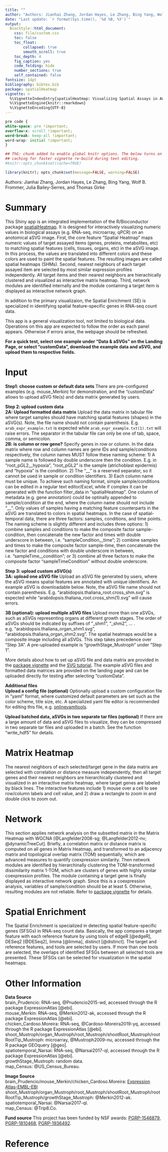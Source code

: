 ```yaml
---
title: ""
author: "Authors: Jianhai Zhang, Jordan Hayes, Le Zhang, Bing Yang, Wolf B. Frommer, Julia Bailey-Serres, and Thomas Girke"
date: "Last update: `r format(Sys.time(), '%d %B, %Y')`"
output:
  BiocStyle::html_document:
    css: file/custom.css
    toc: false
    toc_float:
        collapsed: true
        smooth_scroll: true
    toc_depth: 4
    fig_caption: yes
    code_folding: hide
    number_sections: true
    self_contained: false
fontsize: 14pt
bibliography: bibtex.bib
package: spatialHeatmap
vignette: >
  %\VignetteIndexEntry{spatialHeatmap: Visualizing Spatial Assays in Anatomical Images and Network Graphs}
  %\VignetteEngine{knitr::rmarkdown}
  %\VignetteEncoding{UTF-8}
---
```


```css
pre code {
white-space: pre !important;
overflow-x: scroll !important;
word-break: keep-all !important;
word-wrap: initial !important;
}
```

```r
## ThG: chunk added to enable global knitr options. The below turns on
## caching for faster vignette re-build during text editing.
#knitr::opts_chunk$set(cache=TRUE)
```
<!-- 

<style type="text/css">
 .main-container { max-width: 1800px; margin-left: 5px; margin-right: auto; }
</style>

<style>body { text-align: justify }</style>  


```r
BiocStyle::markdown(css.files=c('file/custom.css'))
```

-->

```r
library(knitr); opts_chunk$set(message=FALSE, warning=FALSE)
```

Authors: Jianhai Zhang, Jordan Hayes, Le Zhang, Bing Yang, Wolf B. Frommer, Julia Bailey-Serres, and Thomas Girke  

# Summary

This Shiny app is an integrated implementation of the R/Bioconductor package [spatialHeatmap](http://www.bioconductor.org/packages/release/bioc/vignettes/spatialHeatmap/inst/doc/spatialHeatmap.html){target="_blank"}. It is designed for interactively visualizing numeric values in biological assays (e.g. RNA-seq, microarray, qPCR) on an anotomical aSVG image. First, the core feature "Spatial Heatmap" maps numeric values of target assayed items (genes, proteins, metabolites, etc) to matching spatial features (cells, tissues, organs, etc) in the aSVG image. In this process, the values are translated into different colors and these colors are used to paint the spatial features. The resulting images are called spatial heatmaps (SHMs). Second, nearest neighbors of each target assayed item are selected by most similar expression profiles independently. All target items and their nearest neighbors are hierachically clustered and visualized as interactive matrix heatmap. Third, network modules are identified internally and the module containing a target item is displayed as interactive network graph.     

In addition to the primary visualizaion, the Spatial Enrichment (SE) is specialized in identifying spatial feature-specific genes in RNA-seq count data.  

This app is a general visualization tool, not limited to biological data. Operations on this app are expected to follow the order as each panel appears. Otherwise if errors arise, the webpage should be refreshed.

**For a quick test, select one example under "Data & aSVGs" on the Landing Page, or select "customData", download the example data and aSVG, and upload them to respective fields.**     

# Input

**Step1: choose custom or default data sets** There are pre-configured examples (e.g. mouse_Merkin) for demonstration, and the "customData" allows to upload aSVG file(s) and data matrix generated by users.  

**Step 2: upload custom data**   
**2A: Upload formatted data matrix** Upload the data matrix in tabular file where target samples should have matching spatial features (shapes) in the aSVG(s). Note, the file name should not contain parenthesis. E.g. `arab_expr_example.txt` is expected while `arab_expr_example.txt(1).txt` will raise errors. The separator in the tabular file can only be one of tab, space, comma, or semicolon.  
**2B: is column or row gene?** Specify genes in row or column.
In the data matrix where row and column names are gene IDs and sample/conditions respectively, the column names MUST follow these naming scheme: 1) A sample name is followed by double underscore then the condition. E.g. in "root_pGL2__hypoxia", "root_pGL2" is the sample (atrichoblast epidermis) and "hypoxia" is the condition. 2) The "\_\_" is a reserved separator, so it cannot be used in sample or condition identifiers. 3) Each column name must be unique. To achieve such naming format, simple sample/conditions can be edited in a regular text editor/Excel, while if complex it can be generated with the function filter_data in "spatialHeatmap". One column of metadata (e.g. gene annotation) could be optinally appended to sample/condition at the end, where the column name should not include "\_\_". Only values of samples having a matching feature counterparts in the aSVG are translated to colors in spatial heatmaps.
In the case of spatial-temporal data, there are three factors: samples, conditions, and time points. The naming scheme is slightly different and includes three options: 1) combine samples and conditions to make the composite factor sample-condition, then concatenate the new factor and times with double underscore in between, i.e. "sampleCondition__time"; 2) combine samples and times to make the composite factor sample-time, then concatenate the new factor and conditions with double underscore in between, i.e. "sampleTime__condition"; or 3) combine all three factors to make the composite factor "sampleTimeCondition" without double underscore.  

**Step 3: upload custom aSVG(s)**  
**3A: upload one aSVG file** Upload an aSVG file generated by users, where the aSVG means spatial features are annotated with unique identifiers. An example aSVG is downloadable below. Note, the aSVG file name should not contain parenthesis. E.g. "arabidopsis.thaliana_root.cross_shm.svg" is expected while "arabidopsis.thaliana_root.cross_shm(1).svg" will cause errors.  

**3B (optional): upload multiple aSVG files** Upload more than one aSVGs, such as aSVGs representing organs at different growth stages. The order of aSVGs should be indicated by suffixes of "_shm1", "_shm2", ... . e.g. "arabidopsis.thaliana_organ_shm1.svg", "arabidopsis.thaliana_organ_shm2.svg". The spatial heatmaps would be a composite image including all aSVGs. This step takes precedence over "Step 3A". A pre-uploaded example is "growthStage_Mustroph" under "Step 1".   


More details about how to set up aSVG file and data matrix are provided in the [package vignette](https://jianhaizhang.github.io/SVG_tutorial_file/spatialHeatmap.html){target="_blank"} and the [SVG tutorial](https://jianhaizhang.github.io/SVG_tutorial_file/){target="_blank"}. The example aSVG files and formatted data matrices are provided on the landing page and can be uploaded directly for testing after selecting "customData".  

**Additional files**  
**Upload a config file (optional)** Optionally upload a custom configuration file in "yaml" format, where customized default parameters are set such as the color scheme, title size, etc. A specialized yaml file editor is recommended for editing this file, e.g. [onlineyamltools](https://onlineyamltools.com/edit-yaml){target='_blank'}.  

**Upload batched data, aSVGs in two separate tar files (optional)** If there are a large amount of data and aSVG files to visualize, they can be compressed in two separate tar files and uploaded in a batch. See the function "write_hdf5" for details.   

# Matrix Heatmap  

The nearest neighbors of each selected/target gene in the data matrix are selected with correlation or distance measure independently, then all target genes and their nearest neighbors are hierarchically clustered and visualized in an interactive matrix heatmap, where target genes are labeled by black lines. The interactive features include 1) mouse over a cell to see row/column labels and cell value, and 2) draw a rectangle to zoom in and double click to zoom out.  

# Network  

This section applies network analysis on the subsetted matrix in the Matrix Heatmap with WGCNA [@Langfelder2008-sg; @Langfelder2012-nv; @dynamicTreeCut]. Briefly, a correlation matrix or distance matrix is computed on all genes in Matrix Heatmap, and transformed to an adjacency matrix and topological overlap matrix (TOM) sequentially, which are advanced measures to quantify coexpression similarity. Then network modules are identified by hierarchinally clustering the TOM-transformed dissimilarity matrix 1-TOM, which are clusters of genes with highly similar coexpression profiles. The module containing a target gene is finally displayed as interactive network graph. Since this is a coexpression analysis, variables of sample/condition should be at least 5. Otherwise, resulting modules are not reliable. Refer to [package vignette](https://jianhaizhang.github.io/SVG_tutorial_file/spatialHeatmap.html){target="_blank"} for details.  

# Spatial Enrichment  

The Spatial Enrichment is specialized in detecting spatial feature-specific genes (SFSGs) in RNA-seq count data. Basically, the app compares a target feature with each reference feature by using tools of edgeR [@edgeR], DESeq2 [@DESeq2], limma [@limma], distinct [@distinct]. The target and reference features, and tools are selected by users. If more than one tools are selected, the overlaps of identified SFSGs between all selected tools are presented. These SFSGs can be selected for visualization in the spatial heatmaps.   

# Other Information  
**Data Source**   
brain_Prudencio: RNA-seq, @Prudencio2015-wd, accessed through the R package ExpressionAtlas [@ebi].   
mouse_Merkin: RNA-seq, @Merkin2012-ak, accessed through the R package ExpressionAtlas [@ebi].  
chicken_Cardoso.Moreira: RNA-seq, @Cardoso-Moreira2019-yq, accessed through the R package ExpressionAtlas [@ebi].  
shoot_Mustroph/organ_Mustroph/root_Mustroph/shootRoot_Mustroph/rootRootTip_Mustroph: microarray, @Mustroph2009-nu, accessed through the R package GEOquery [@geo].  
spatiotemporal_Narsai: RNA-seq, @Narsai2017-ql, accessed through the R package ExpressionAtlas [@ebi].  
growthStage_Mustroph: random data.  
map_Census: @US_Census_Bureau. 

**Image Source**  
brain_Prudencio/mouse_Merkin/chicken_Cardoso.Moreira: [Expression Atlas-EMBL-EBI](https://github.com/ebi-gene-expression-group/anatomogram/tree/master/src/svg){target='_blank'}  
shoot_Mustroph/organ_Mustroph/root_Mustroph/shootRoot_Mustroph/rootRootTip_Mustroph/growthStage_Mustroph: @Merkin2012-ak.  
spatiotemporal_Narsai: @Narsai2017-ql.   
map_Census: @Trip8.Co.    

**Fund source** This project has been funded by NSF awards: [PGRP-1546879](https://www.nsf.gov/awardsearch/showAward?AWD_ID=1546879&HistoricalAwards=false){target="_blank"}, [PGRP-1810468](https://www.nsf.gov/awardsearch/showAward?AWD_ID=1810468){target="_blank"}, [PGRP-1936492](https://www.nsf.gov/awardsearch/showAward?AWD_ID=1936492&HistoricalAwards=false){target="_blank"}.  

# Reference







